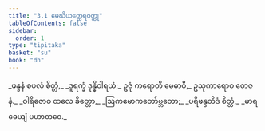 ```yaml
---
title: "3.1 မေဃိယတ္ထေရဝတ္ထု"
tableOfContents: false
sidebar:
  order: 1
type: "tipitaka"
basket: "su"
book: "dh"
---
```



<DynamicBreadcrumb />

<Division number="33" book="dh">

<Paragraph number="36" book="dh">
_ဖန္ဒနံ စပလံ စိတ္တံ,_  
_ဒူရက္ခံ ဒုန္နိဝါရယံ;_  
ဥဇုံ ကရောတိ မေဓာဝီ,_  
ဥသုကာရောဝ တေဇနံ._  

</Paragraph>

</Division>
<Division number="34" book="dh">

<Paragraph number="37" type="verses" book="dh">
_ဝါရိဇောဝ ထလေ ခိတ္တော,_  
_ဩကမောကတော်ဗ္ဘတော;_  
_ပရိဖန္ဒတိဒံ စိတ္တံ,_  
_မာရဓေယျံ ပဟာတဝေ._
</Paragraph>
</Division>